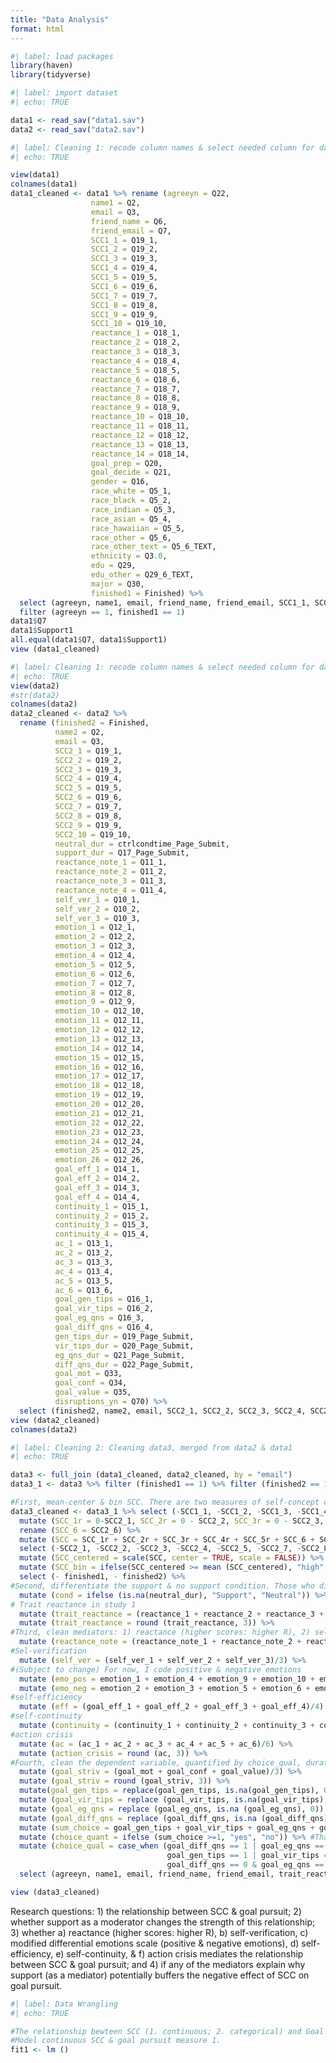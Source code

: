 ```yaml
---
title: "Data Analysis"
format: html
---
```


```r
#| label: load packages
library(haven)
library(tidyverse)

```

```r
#| label: import dataset
#| echo: TRUE

data1 <- read_sav("data1.sav")
data2 <- read_sav("data2.sav")
```

```r
#| label: Cleaning 1: recode column names & select needed column for dataset 1
#| echo: TRUE

view(data1)
colnames(data1)
data1_cleaned <- data1 %>% rename (agreeyn = Q22,
                  name1 = Q2,
                  email = Q3,
                  friend_name = Q6,
                  friend_email = Q7,
                  SCC1_1 = Q19_1,
                  SCC1_2 = Q19_2,
                  SCC1_3 = Q19_3,
                  SCC1_4 = Q19_4,
                  SCC1_5 = Q19_5,
                  SCC1_6 = Q19_6,
                  SCC1_7 = Q19_7,
                  SCC1_8 = Q19_8,
                  SCC1_9 = Q19_9,
                  SCC1_10 = Q19_10,
                  reactance_1 = Q18_1,
                  reactance_2 = Q18_2,
                  reactance_3 = Q18_3,
                  reactance_4 = Q18_4,
                  reactance_5 = Q18_5,
                  reactance_6 = Q18_6,
                  reactance_7 = Q18_7,
                  reactance_8 = Q18_8,
                  reactance_9 = Q18_9,
                  reactance_10 = Q18_10,
                  reactance_11 = Q18_11,
                  reactance_12 = Q18_12,
                  reactance_13 = Q18_13,
                  reactance_14 = Q18_14,
                  goal_prep = Q20,
                  goal_decide = Q21,
                  gender = Q16,
                  race_white = Q5_1,
                  race_black = Q5_2,
                  race_indian = Q5_3,
                  race_asian = Q5_4,
                  race_hawaiian = Q5_5,
                  race_other = Q5_6,
                  race_other_text = Q5_6_TEXT,
                  ethnicity = Q3.0,
                  edu = Q29,
                  edu_other = Q29_6_TEXT,
                  major = Q30,
                  finished1 = Finished) %>%
  select (agreeyn, name1, email, friend_name, friend_email, SCC1_1, SCC1_2, SCC1_3, SCC1_4, SCC1_5, SCC1_6, SCC1_7, SCC1_8, SCC1_9, SCC1_10, reactance_1, reactance_2, reactance_3, reactance_4, reactance_5, reactance_6, reactance_7, reactance_8, reactance_9, reactance_10, reactance_11, reactance_12, reactance_13, reactance_14, goal_prep, goal_decide, gender, race_white, race_black, race_indian, race_asian, race_hawaiian, race_other, race_other_text, ethnicity, edu, edu_other, major, finished1) %>%
  filter (agreeyn == 1, finished1 == 1)
data1$Q7
data1$Support1
all.equal(data1$Q7, data1$Support1)
view (data1_cleaned)
```

```r
#| label: Cleaning 1: recode column names & select needed column for dataset 2
#| echo: TRUE
view(data2)
#str(data2)
colnames(data2)
data2_cleaned <- data2 %>%
  rename (finished2 = Finished,
          name2 = Q2,
          email = Q3,
          SCC2_1 = Q19_1,
          SCC2_2 = Q19_2,
          SCC2_3 = Q19_3,
          SCC2_4 = Q19_4,
          SCC2_5 = Q19_5,
          SCC2_6 = Q19_6,
          SCC2_7 = Q19_7,
          SCC2_8 = Q19_8,
          SCC2_9 = Q19_9,
          SCC2_10 = Q19_10,
          neutral_dur = ctrlcondtime_Page_Submit,
          support_dur = Q17_Page_Submit,
          reactance_note_1 = Q11_1,
          reactance_note_2 = Q11_2,
          reactance_note_3 = Q11_3,
          reactance_note_4 = Q11_4,
          self_ver_1 = Q10_1,
          self_ver_2 = Q10_2,
          self_ver_3 = Q10_3,
          emotion_1 = Q12_1,
          emotion_2 = Q12_2,
          emotion_3 = Q12_3,
          emotion_4 = Q12_4,
          emotion_5 = Q12_5,
          emotion_6 = Q12_6,
          emotion_7 = Q12_7,
          emotion_8 = Q12_8,
          emotion_9 = Q12_9,
          emotion_10 = Q12_10,
          emotion_11 = Q12_11,
          emotion_12 = Q12_12,
          emotion_13 = Q12_13,
          emotion_14 = Q12_14,
          emotion_15 = Q12_15,
          emotion_16 = Q12_16,
          emotion_17 = Q12_17,
          emotion_18 = Q12_18,
          emotion_19 = Q12_19,
          emotion_20 = Q12_20,
          emotion_21 = Q12_21,
          emotion_22 = Q12_22,
          emotion_23 = Q12_23,
          emotion_24 = Q12_24,
          emotion_25 = Q12_25,
          emotion_26 = Q12_26,
          goal_eff_1 = Q14_1,
          goal_eff_2 = Q14_2,
          goal_eff_3 = Q14_3,
          goal_eff_4 = Q14_4,
          continuity_1 = Q15_1,
          continuity_2 = Q15_2,
          continuity_3 = Q15_3,
          continuity_4 = Q15_4,
          ac_1 = Q13_1,
          ac_2 = Q13_2,
          ac_3 = Q13_3,
          ac_4 = Q13_4,
          ac_5 = Q13_5,
          ac_6 = Q13_6,
          goal_gen_tips = Q16_1,
          goal_vir_tips = Q16_2,
          goal_eg_qns = Q16_3,
          goal_diff_qns = Q16_4,
          gen_tips_dur = Q19_Page_Submit,
          vir_tips_dur = Q20_Page_Submit,
          eg_qns_dur = Q21_Page_Submit,
          diff_qns_dur = Q22_Page_Submit,
          goal_mot = Q33,
          goal_conf = Q34,
          goal_value = Q35,
          disruptions_yn = Q70) %>%
  select (finished2, name2, email, SCC2_1, SCC2_2, SCC2_3, SCC2_4, SCC2_5, SCC2_6, SCC2_7, SCC2_8, SCC2_9, SCC2_10, neutral_dur, support_dur, reactance_note_1, reactance_note_2, reactance_note_3, reactance_note_4, self_ver_1, self_ver_2, self_ver_3, emotion_1, emotion_2, emotion_3, emotion_4, emotion_5, emotion_6, emotion_7, emotion_8, emotion_9, emotion_10, emotion_11, emotion_12, emotion_13, emotion_14, emotion_15, emotion_16, emotion_17, emotion_18, emotion_19, emotion_20, emotion_21, emotion_22, emotion_23, emotion_24, emotion_25, emotion_26, goal_eff_1, goal_eff_2, goal_eff_3, goal_eff_4, continuity_1, continuity_2, continuity_3, continuity_4, ac_1, ac_2, ac_3, ac_4, ac_5, ac_6, goal_gen_tips, goal_vir_tips, goal_eg_qns, goal_diff_qns, gen_tips_dur, vir_tips_dur, eg_qns_dur, diff_qns_dur, goal_mot, goal_conf, goal_value, disruptions_yn, neutral, support) %>% filter (finished2 == 1, disruptions_yn == 1)
view (data2_cleaned)
colnames(data2)
```

```r
#| label: Cleaning 2: Cleaning data3, merged from data2 & data1
#| echo: TRUE

data3 <- full_join (data1_cleaned, data2_cleaned, by = "email")
data3_1 <- data3 %>% filter (finished1 == 1) %>% filter (finished2 == 1)

#First, mean-center & bin SCC. There are two measures of self-concept clarity. I am taking the self-concept clarity in survey 2, when the dependent variable of goal is measured. 
data3_cleaned <- data3_1 %>% select (-SCC1_1, -SCC1_2, -SCC1_3, -SCC1_4, -SCC1_5, -SCC1_6, -SCC1_7, -SCC1_8, -SCC1_9, -SCC1_10) %>%
  mutate (SCC_1r = 0-SCC2_1, SCC_2r = 0 - SCC2_2, SCC_3r = 0 - SCC2_3, SCC_4r = 0 - SCC2_4, SCC_5r = 0 - SCC2_5, SCC_7r = 0 - SCC2_7, SCC_8r = 0 - SCC2_8, SCC_9r = 0 - SCC2_9, SCC_10r = 0 - SCC2_10) %>% #reverse code several SCC items
  rename (SCC_6 = SCC2_6) %>% 
  mutate (SCC = SCC_1r + SCC_2r + SCC_3r + SCC_4r + SCC_5r + SCC_6 + SCC_7r + SCC_8r + SCC_9r + SCC_10r) %>% 
  select (-SCC2_1, -SCC2_2, -SCC2_3, -SCC2_4, -SCC2_5, -SCC2_7, -SCC2_8, -SCC2_9, -SCC2_10, -SCC_1r, -SCC_2r, -SCC_3r, -SCC_4r, -SCC_5r, -SCC_6, -SCC_7r, -SCC_8r, -SCC_9r, -SCC_10r) %>% #maintain SCC column only
  mutate (SCC_centered = scale(SCC, center = TRUE, scale = FALSE)) %>% #mean-center SCC
  mutate (SCC_bin = ifelse(SCC_centered >= mean (SCC_centered), "high", "low"))  %>% # bin SCC
  select (- finished1, - finished2) %>%
#Second, differentiate the support & no support condition. Those who did not receive a neutral message were assigned to the support condition. Those assigned into the neutral condition saw both support & neutral message. The latter just saw the support message at the end of the survey.
  mutate (cond = ifelse (is.na(neutral_dur), "Support", "Neutral")) %>%
# Trait reactance in study 1
  mutate (trait_reactance = (reactance_1 + reactance_2 + reactance_3 + reactance_4 + reactance_5 + reactance_6 + reactance_7 + reactance_8 + reactance_9 + reactance_10 + reactance_11 + reactance_12 + reactance_13 + reactance_14)/14) %>% 
  mutate (trait_reactance = round (trait_reactance, 3)) %>%
#Third, clean mediators: 1) reactance (higher scores: higher R), 2) self-verification, 3) modified differential emotions scale, 4) self-efficiency, 5) self-continuity, & 6) action crisis.
  mutate (reactance_note = (reactance_note_1 + reactance_note_2 + reactance_note_3 + reactance_note_4)/4) %>%
#Sel-verification
  mutate (self_ver = (self_ver_1 + self_ver_2 + self_ver_3)/3) %>%
#(Subject to change) For now, I code positive & negative emotions
  mutate (emo_pos = emotion_1 + emotion_4 + emotion_9 + emotion_10 + emotion_13 + emotion_14 + emotion_15 + emotion_16 + emotion_17 + emotion_18 + emotion_19 + emotion_21 + emotion_24) %>%
  mutate (emo_neg = emotion_2 + emotion_3 + emotion_5 + emotion_6 + emotion_7 + emotion_8 + emotion_11 + emotion_12 + emotion_20 + emotion_22 + emotion_23 + emotion_25 + emotion_26) %>%
#self-efficiency
  mutate (eff = (goal_eff_1 + goal_eff_2 + goal_eff_3 + goal_eff_4)/4) %>%
#self-continuity
  mutate (continuity = (continuity_1 + continuity_2 + continuity_3 + continuity_4)/4) %>%
#action crisis
  mutate (ac = (ac_1 + ac_2 + ac_3 + ac_4 + ac_5 + ac_6)/6) %>% 
  mutate (action_crisis = round (ac, 3)) %>%
#Fourth, clean the dependent variable, quantified by choice_qual, duration looking at the message, and goal_striv. (Subject to change) For now, I assume that the DV (goal striving) is created from a composite score of goal motivation, goal confidence & goal value. 
  mutate (goal_striv = (goal_mot + goal_conf + goal_value)/3) %>%
  mutate (goal_striv = round (goal_striv, 3)) %>%
  mutate(goal_gen_tips = replace(goal_gen_tips, is.na(goal_gen_tips), 0)) %>%
  mutate (goal_vir_tips = replace (goal_vir_tips, is.na(goal_vir_tips), 0)) %>%
  mutate (goal_eg_qns = replace (goal_eg_qns, is.na (goal_eg_qns), 0)) %>%
  mutate (goal_diff_qns = replace (goal_diff_qns, is.na (goal_diff_qns), 0)) %>%
  mutate (sum_choice = goal_gen_tips + goal_vir_tips + goal_eg_qns + goal_diff_qns) %>%
  mutate (choice_quant = ifelse (sum_choice >=1, "yes", "no")) %>% #That is, if a person chose any option, then this person is quantitatively high in goal pursuit. By comparison, if a person chose nothing (& quit), then this person is low in goal pursuit. 
  mutate (choice_qual = case_when (goal_diff_qns == 1 | goal_eg_qns == 1 ~ "very high",
                                   goal_gen_tips == 1 | goal_vir_tips == 1 ~ "high",
                                   goal_diff_qns == 0 & goal_eg_qns == 0 & goal_gen_tips == 0 & goal_vir_tips == 0 ~ "low")) %>% 
  select (agreeyn, name1, email, friend_name, friend_email, trait_reactance, goal_prep, goal_decide, gender, race_white, race_black, race_indian, race_asian, race_hawaiian, race_other, race_other_text, ethnicity, edu, major, SCC, SCC_centered, SCC_bin, cond, neutral_dur, support_dur, reactance_note, self_ver, emo_pos, emo_neg, eff, continuity, action_crisis, goal_gen_tips, goal_vir_tips, goal_eg_qns, goal_diff_qns, sum_choice, choice_quant, choice_qual, gen_tips_dur, vir_tips_dur, eg_qns_dur, diff_qns_dur, goal_striv) #I excluded ed_other because all observations were blank.

view (data3_cleaned)
```

Research questions: 1) the relationship between SCC & goal pursuit; 2) whether support as a moderator changes the strength of this relationship; 3) whether a) reactance (higher scores: higher R), b) self-verification, c) modified differential emotions scale (positive & negative emotions), d) self-efficiency, e) self-continuity, & f) action crisis mediates the relationship between SCC & goal pursuit; and 4) if any of the mediators explain why support (as a mediator) potentially buffers the negative effect of SCC on goal pursuit.

```r
#| label: Data Wrangling
#| echo: TRUE

#The relationship bewteen SCC (1. continuous; 2. categorical) and Goal Pursuit (1. what they choose: interview difficulty (categorical); 2. the time they spend looking at the interview message they chose in 1 (continuous); 3. goal_striv (continuous), a combined self-report score of confidence, value & motivation.) 
#Model continuous SCC & goal pursuit measure 1. 
fit1 <- lm ()

```

